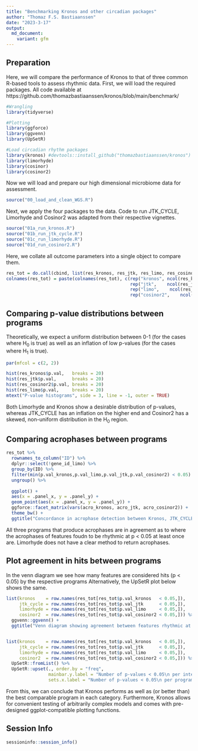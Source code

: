 ```yaml
---
title: "Benchmarking Kronos and other circadian packages"
author: "Thomaz F.S. Bastiaanssen"
date: "2023-3-17"
output:
  md_document:
    variant: gfm
---
```


## Preparation

Here, we will compare the performance of Kronos to that of three common R-based tools to assess rhythmic data. First, we will load the required packages. All code available at https://github.com/thomazbastiaanssen/kronos/blob/main/benchmark/

```r
#Wrangling
library(tidyverse)

#Plotting
library(ggforce)
library(ggvenn)
library(UpSetR)

#Load circadian rhythm packages
library(kronos) #devtools::install_github("thomazbastiaanssen/kronos") 
library(limorhyde)
library(cosinor)
library(cosinor2)

```

Now we will load and prepare our high dimensional microbiome data for assessment.

```r
source("00_load_and_clean_WGS.R")

```

Next, we apply the four packages to the data. Code to run JTK_CYCLE, Limorhyde and Cosinor2 was adapted from their respective vignettes.

```r
source("01a_run_kronos.R")
source("01b_run_jtk_cycle.R")
source("01c_run_limorhyde.R")
source("01d_run_cosinor2.R")
```

Here, we collate all outcome parameters into a single object to compare them.

```r

res_tot = do.call(cbind, list(res_kronos, res_jtk, res_limo, res_cosinor2))
colnames(res_tot) = paste(colnames(res_tot), c(rep("kronos", ncol(res_kronos)),
                                               rep("jtk",    ncol(res_jtk)),
                                               rep("limo",    ncol(res_limo)),
                                               rep("cosinor2",    ncol(res_cosinor2))), sep = "_")


```

## Comparing p-value distributions between programs

Theoretically, we expect a uniform distribution between 0-1 (for the cases where H~0~ is true) as well as an inflation of low p-values (for the cases where H~1~ is true).

```r

par(mfcol = c(2, 2))

hist(res_kronos$p.val,   breaks = 20)
hist(res_jtk$p.val,      breaks = 20)
hist(res_cosinor2$p.val, breaks = 20)
hist(res_limo$p.val,     breaks = 20)
mtext("P-value histograms", side = 3, line = -1, outer = TRUE)


```

Both Limorhyde and Kronos show a desirable distribution of p-values, whereas JTK_CYCLE has an inflation on the higher end and Cosinor2 has a skewed, non-uniform distribution in the H~0~ region.

## Comparing acrophases between programs
```r
res_tot %>%
  rownames_to_column("ID") %>%
  dplyr::select(!gene_id_limo) %>% 
  group_by(ID) %>% 
  filter(min(p.val_kronos,p.val_limo,p.val_jtk,p.val_cosinor2) < 0.05) %>% 
  ungroup() %>% 
  
  ggplot() +
  aes(x = .panel_x, y = .panel_y) +
  geom_point(aes(x = .panel_x, y = .panel_y)) +
  ggforce::facet_matrix(vars(acro_kronos, acro_jtk, acro_cosinor2)) +
  theme_bw() +
  ggtitle("Concordance in acrophase detection between Kronos, JTK_CYCLE and Cosinor2")

```

All three programs that produce acrophases are in agreement as to where the acrophases of features foudn to be rhythmic at p < 0.05 at least once are. Limorhyde does not have a clear method to return acrophases. 


## Plot agreement in hits between programs
In the venn diagram we see how many features are considered hits (p < 0.05) by the respective programs
Alternatively, the UpSetR plot below shows the same.
```r


list(kronos    = row.names(res_tot[res_tot$p.val_kronos   < 0.05,]),
     jtk_cycle = row.names(res_tot[res_tot$p.val_jtk      < 0.05,]),
     limorhyde = row.names(res_tot[res_tot$p.val_limo     < 0.05,]),
     cosinor2  = row.names(res_tot[res_tot$p.val_cosinor2 < 0.05,])) %>% 
  ggvenn::ggvenn() + 
  ggtitle("Venn diagram showing agreement between features rhythmic at p < 0.05")


list(kronos    = row.names(res_tot[res_tot$p.val_kronos   < 0.05,]),
     jtk_cycle = row.names(res_tot[res_tot$p.val_jtk      < 0.05,]),
     limorhyde = row.names(res_tot[res_tot$p.val_limo     < 0.05,]),
     cosinor2  = row.names(res_tot[res_tot$p.val_cosinor2 < 0.05,])) %>% 
  UpSetR::fromList() %>% 
  UpSetR::upset(., order.by = "freq", 
                mainbar.y.label = "Number of p-values < 0.05\n per intersection", 
                sets.x.label = "Number of p-values < 0.05\n per program")
```

From this, we can conclude that Kronos performs as well as (or better than) the best comparable program in each category. Furthermore, Kronos allows for convenient testing of arbitrarily complex models and comes with pre-designed ggplot-compatible plotting functions. 

## Session Info
```r
sessioninfo::session_info()
```